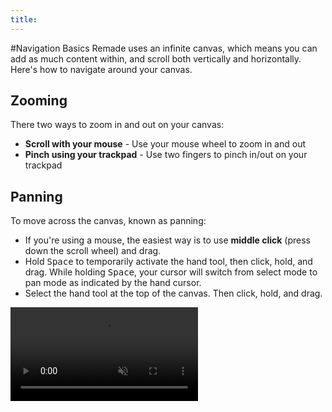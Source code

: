 ```yaml
---
title:
---
```


#Navigation Basics
Remade uses an infinite canvas, which means you can add as much content within, and scroll both vertically and horizontally. Here's how to navigate around your canvas.

## Zooming

There two ways to zoom in and out on your canvas:

- **Scroll with your mouse** - Use your mouse wheel to zoom in and out
- **Pinch using your trackpad** - Use two fingers to pinch in/out on your trackpad

## Panning

To move across the canvas, known as panning:

- If you're using a mouse, the easiest way is to use **middle click** (press down the scroll wheel) and drag.
- Hold <kbd>Space</kbd> to temporarily activate the hand tool, then click, hold, and drag. While holding <kbd>Space</kbd>, your cursor will switch from select mode to pan mode as indicated by the hand cursor.
- Select the hand tool at the top of the canvas. Then click, hold, and drag.

<Frame>
  <video
    src="https://storage.googleapis.com/remade-v2/website/panning.mp4"
    autoPlay
    loop
    muted
    playsInline
    style={{ width: "100%", height: "auto" }}
  />
</Frame>

